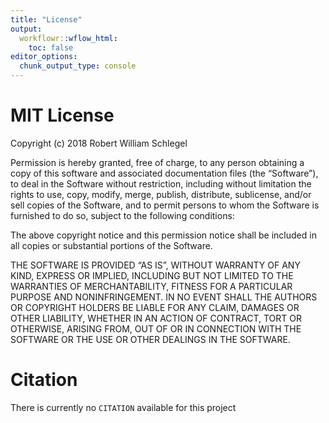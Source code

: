 ```yaml
---
title: "License"
output:
  workflowr::wflow_html:
    toc: false
editor_options:
  chunk_output_type: console
---
```


# MIT License

Copyright (c) 2018 Robert William Schlegel

Permission is hereby granted, free of charge, to any person obtaining a copy
of this software and associated documentation files (the "Software"), to deal
in the Software without restriction, including without limitation the rights
to use, copy, modify, merge, publish, distribute, sublicense, and/or sell
copies of the Software, and to permit persons to whom the Software is
furnished to do so, subject to the following conditions:

The above copyright notice and this permission notice shall be included in all
copies or substantial portions of the Software.

THE SOFTWARE IS PROVIDED "AS IS", WITHOUT WARRANTY OF ANY KIND, EXPRESS OR
IMPLIED, INCLUDING BUT NOT LIMITED TO THE WARRANTIES OF MERCHANTABILITY,
FITNESS FOR A PARTICULAR PURPOSE AND NONINFRINGEMENT. IN NO EVENT SHALL THE
AUTHORS OR COPYRIGHT HOLDERS BE LIABLE FOR ANY CLAIM, DAMAGES OR OTHER
LIABILITY, WHETHER IN AN ACTION OF CONTRACT, TORT OR OTHERWISE, ARISING FROM,
OUT OF OR IN CONNECTION WITH THE SOFTWARE OR THE USE OR OTHER DEALINGS IN THE
SOFTWARE.

# Citation

There is currently no `CITATION` available for this project

<!-- How should others cite your work? It's a convention to save a file `CITATION` -->
<!-- in the root of your Git repo that contains the citation information. -->
